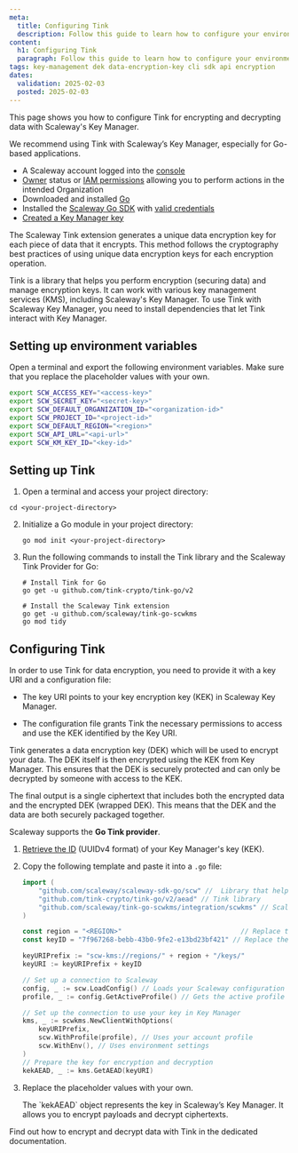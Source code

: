 ```yaml
---
meta:
  title: Configuring Tink
  description: Follow this guide to learn how to configure your environment and dependencies before using Tink in your projects.
content:
  h1: Configuring Tink
  paragraph: Follow this guide to learn how to configure your environment and dependencies before using Tink in your projects.
tags: key-management dek data-encryption-key cli sdk api encryption
dates:
  validation: 2025-02-03
  posted: 2025-02-03
---
```


This page shows you how to configure Tink for encrypting and decrypting data with Scaleway's Key Manager.

We recommend using Tink with Scaleway’s Key Manager, especially for Go-based applications.

<Macro id="requirements" />

- A Scaleway account logged into the [console](https://console.scaleway.com)
- [Owner](/iam/concepts/#owner) status or [IAM permissions](/iam/concepts/#permission) allowing you to perform actions in the intended Organization
- Downloaded and installed [Go](https://go.dev/doc/install)
- Installed the [Scaleway Go SDK](https://github.com/scaleway/scaleway-sdk-go) with [valid credentials](/scaleway-sdk/go-sdk/)
- [Created a Key Manager key](/key-manager/how-to/create-km-key)


The Scaleway Tink extension generates a unique data encryption key for each piece of data that it encrypts. This method follows the cryptography best practices of using unique data encryption keys for each encryption operation.

Tink is a library that helps you perform encryption (securing data) and manage encryption keys. It can work with various key management services (KMS), including Scaleway's Key Manager.
To use Tink with Scaleway Key Manager, you need to install dependencies that let Tink interact with Key Manager.


## Setting up environment variables

Open a terminal and export the following environment variables. Make sure that you replace the placeholder values with your own.

  ```bash
  export SCW_ACCESS_KEY="<access-key>"
  export SCW_SECRET_KEY="<secret-key>"
  export SCW_DEFAULT_ORGANIZATION_ID="<organization-id>"
  export SCW_PROJECT_ID="<project-id>"
  export SCW_DEFAULT_REGION="<region>"
  export SCW_API_URL="<api-url>"
  export SCW_KM_KEY_ID="<key-id>"
  ```

## Setting up Tink

1. Open a terminal and access your project directory:

  ```shell
  cd <your-project-directory>
  ```

2. Initialize a Go module in your project directory:
    ```shell
    go mod init <your-project-directory>
    ```

3. Run the following commands to install the Tink library and the Scaleway Tink Provider for Go:

    ```shell
    # Install Tink for Go
    go get -u github.com/tink-crypto/tink-go/v2

    # Install the Scaleway Tink extension
    go get -u github.com/scaleway/tink-go-scwkms
    go mod tidy
    ```

## Configuring Tink

In order to use Tink for data encryption, you need to provide it with a key URI and a configuration file:

- The key URI points to your key encryption key (KEK) in Scaleway Key Manager.

- The configuration file grants Tink the necessary permissions to access and use the KEK identified by the Key URI.

Tink generates a data encryption key (DEK) which will be used to encrypt your data. The DEK itself is then encrypted using the KEK from Key Manager. This ensures that the DEK is securely protected and can only be decrypted by someone with access to the KEK.

The final output is a single ciphertext that includes both the encrypted data and the encrypted DEK (wrapped DEK). This means that the DEK and the data are both securely packaged together.

Scaleway supports the **Go Tink provider**.

1. [Retrieve the ID](/key-manager/how-to/retrieve-km-key-id) (UUIDv4 format) of your Key Manager's key (KEK).
2. Copy the following template and paste it into a `.go` file:

    ```go
    import (
        "github.com/scaleway/scaleway-sdk-go/scw" //  Library that helps your Go program interact with Scaleway
        "github.com/tink-crypto/tink-go/v2/aead" // Tink library
        "github.com/scaleway/tink-go-scwkms/integration/scwkms" // Scaleway's Tink extension
    )

    const region = "<REGION>"                              // Replace the placeholder with the region where your key is created
    const keyID = "7f967268-bebb-43b0-9fe2-e13bd23bf421" // Replace the placeholder with the unique ID of your key encryption key

    keyURIPrefix := "scw-kms://regions/" + region + "/keys/"
    keyURI := keyURIPrefix + keyID

    // Set up a connection to Scaleway
    config, _ := scw.LoadConfig() // Loads your Scaleway configuration
    profile, _ := config.GetActiveProfile() // Gets the active profile (your account settings)

    // Set up the connection to use your key in Key Manager
    kms, _ := scwkms.NewClientWithOptions(
        keyURIPrefix,
        scw.WithProfile(profile), // Uses your account profile
        scw.WithEnv(), // Uses environment settings
    )
    // Prepare the key for encryption and decryption
    kekAEAD, _ := kms.GetAEAD(keyURI)
    ```
3. Replace the placeholder values with your own.

    <Message type="note">
     The `kekAEAD` object represents the key in Scaleway’s Key Manager. It allows you to encrypt payloads and decrypt ciphertexts.
    </Message>

Find out how to encrypt and decrypt data with Tink in the dedicated documentation.
